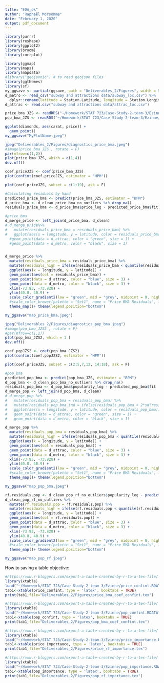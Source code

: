 ```yaml
---
title: "EDA_ok"
author: "Raphaël Morsomme"
date: "February 1, 2020"
output: pdf_document
---
```


```r
library(purrr)
library(reshape)
library(ggplot2)
library(broom)
library(corrplot)

library(ggmap)
library(maps)
library(mapdata)
#library("geojsonio") # to read geojson files
library(ggthemes)
library(sf)
my_ggsave <- partial(ggsave, path = "Deliverables_2/Figures", width = 5, height = 3.5)
d_metro <- read_csv("subway and attractions data/subway_loc.csv") %>% 
  dplyr::rename(latitude = Station.Latitude, longitude = Station.Longitude)
d_attrac <- read.csv("subway and attractions data/attrac_loc.csv")
```


```r
price_bma_JZS <- readRDS("~/Homework/STAT 723/Case-Study-2-team-3/Ezinne/saved_Models/price_bma_final.rds")
pop_bma_JZS <- readRDS("~/Homework/STAT 723/Case-Study-2-team-3/Ezinne/saved_Models/pop_bma_final.rds")

```



```r
ggplot(diamonds, aes(carat, price)) +
  geom_point()
my_ggsave("MyPlotName.jpeg")
```

```r
jpeg("Deliverables_2/Figures/diagnostics_price_bma.jpeg")
#image(price_bma_JZS , rotate = F)
par(mfrow=c(1,2))
plot(price_bma_JZS, which = c(1,4))
dev.off()

```

```r
coef.priceJZS <- coef(price_bma_JZS)
plot(confint(coef.priceJZS, estimator = "HPM"))

```

```r
plot(coef.priceJZS, subset = c(1:19), ask = F)


```



```r
#Calculating residuals by hand
predicted_price_bma <- predict(price_bma_JZS, estimator = "BPM")
d_price_bma <- d_clean_price_bma_no_outliers %>% drop_na()
residuals_price_bma <- d_price_bma$price_log - predicted_price_bma$fit

#price_bma 
d_merge_price <- left_join(d_price_bma, d_clean) 
# d_merge_price%>% 
#   mutate(residuals_price_bma = residuals_price_bma) %>% 
#   ggplot(aes(x = longitude, y = latitude, color = residuals_price_bma)) + geom_point() + theme_dark() + scale_color_gradient2(midpoint = 0) #+ 
  #geom_point(data = d_attrac, color = "green", size = 1) +
  #geom_point(data = d_metro, color = "black", size = 1) 


d_merge_price %>%
  mutate(residuals_price_bma = residuals_price_bma) %>% 
  mutate(residuals_high = ifelse(residuals_price_bma < quantile(residuals_price_bma,c(0.025,0.975))[2] | residuals_price_bma > quantile(residuals_price_bma,c(0.025,0.975))[1], "TRUE", "FALSE"))  %>% 
  ggplot(aes(x = longitude, y = latitude)) +
  geom_point(aes(col = residuals_price_bma)) +
  geom_point(data = d_attrac, color = "blue", size = 3) +
  geom_point(data = d_metro, color = "black", size = 3) +
  xlim(-73.93, -73.828) + 
  ylim(40.8, 40.9) +
  scale_color_gradient2(low = "green", mid = "grey", midpoint = 0, high = "red") +
  #scale_color_brewer(palette = "Set1", name = "Price BMA Residuals", labels = c("< 0.025%", "> 0.975%")) +
  theme_map()+ theme(legend.position="bottom") 

my_ggsave("map_price_bma.jpeg")

```

```r
jpeg("Deliverables_2/Figures/diagnostics_pop_bma.jpeg")
#image(pop_bma_JZS2 , rotate = F)
#par(mfrow=c(1,2))
plot(pop_bma_JZS2, which = 1 )
dev.off()
```

```r
coef.popJZS2 <- coef(pop_bma_JZS2)
plot(confint(coef.popJZS2, estimator = "HPM"))

```

```r
plot(coef.priceJZS, subset = c(2:5,7,12, 14:18), ask = F)
```



```r
#pop_bma
predicted_pop_bma <- predict(pop_bma_JZS, estimator = "BPM")
d_pop_bma <- d_clean_pop_bma_no_outliers %>% drop_na()
residuals_pop_bma <- d_pop_bma$popularity_log - predicted_pop_bma$fit
d_merge_pop <- left_join(d_pop_bma, d_clean) 
# d_merge_pop %>% 
#   mutate(residuals_pop_bma = residuals_pop_bma) %>% 
#   mutate(residuals_pop_bma_ind = ifelse(residuals_pop_bma < 2*sd(residuals_pop_bma) & residuals_pop_bma > -2*sd(residuals_pop_bma) , "Small Residual", "Large Residual")) %>% 
#   ggplot(aes(x = longitude, y = latitude, color = residuals_pop_bma)) + geom_point() + theme_dark() + scale_color_gradient2(midpoint = 0) +
#   geom_point(data = d_attrac, color = "green", size = 1) +
#   geom_point(data = d_metro, color = "black", size = 1) 

d_merge_pop %>%
  mutate(residuals_pop_bma = residuals_pop_bma) %>% 
  mutate(residuals_high = ifelse(residuals_pop_bma < quantile(residuals_pop_bma,c(0.025,0.975))[2] | residuals_pop_bma > quantile(residuals_pop_bma,c(0.025,0.975))[1], "TRUE", "FALSE"))  %>% 
  ggplot(aes(x = longitude, y = latitude)) +
  geom_point(aes(col = residuals_pop_bma)) +
  geom_point(data = d_attrac, color = "blue", size = 3) +
  geom_point(data = d_metro, color = "black", size = 3) +
  xlim(-73.93, -73.828) + 
  ylim(40.8, 40.9) +
  scale_color_gradient2(low = "green", mid = "grey", midpoint = 0, high = "red") +
  #scale_color_brewer(palette = "Set1", name = "Price BMA Residuals", labels = c("< 0.025%", "> 0.975%")) +
  theme_map()+ theme(legend.position="bottom") 

my_ggsave("map_pop_bma.jpeg")

```


```r
rf.residuals.pop <- d_clean_pop_rf_no_outliers$popularity_log - predict(pop_rf) 
d_clean_pop_rf_no_outliers %>%
  mutate(rf.residuals.pop = rf.residuals.pop) %>% 
  mutate(residuals_high = ifelse(rf.residuals.pop < quantile(rf.residuals.pop,c(0.025,0.975))[2] | rf.residuals.pop > quantile(rf.residuals.pop,c(0.025,0.975))[1], "TRUE", "FALSE"))  %>% 
  ggplot(aes(x = longitude, y = latitude)) +
  geom_point(aes(col = rf.residuals.pop)) +
  geom_point(data = d_attrac, color = "blue", size = 3) +
  geom_point(data = d_metro, color = "black", size = 3) +
  xlim(-73.93, -73.828) + 
  ylim(40.8, 40.9) +
  scale_color_gradient2(low = "green", mid = "grey", midpoint = 0, high = "red") +
  #scale_color_brewer(palette = "Set1", name = "Price BMA Residuals", labels = c("< 0.025%", "> 0.975%")) +
  theme_map()+ theme(legend.position="bottom") 

my_ggsave("map_pop_rf.jpeg")

```




How to saving a table objective:

```r
#https://www.r-bloggers.com/export-a-table-created-by-r-to-a-tex-file/
library(xtable)
load("~/Homework/STAT 723/Case-Study-2-team-3/Ezinne/price_confint.RDATA")
tab1<-xtable(price_confint, type = 'latex', booktabs = TRUE)
print(tab1,file="Deliverables_2/Figures/price_bma_coef_confint.tex")
```

```r
#https://www.r-bloggers.com/export-a-table-created-by-r-to-a-tex-file/
library(xtable)
load("~/Homework/STAT 723/Case-Study-2-team-3/Ezinne/pop_confint.RDATA")
tab1<-xtable(pop_confint, type = 'latex', booktabs = TRUE)
print(tab1,file="Deliverables_2/Figures/pop_bma_coef_confint.tex")
```

```r
#https://www.r-bloggers.com/export-a-table-created-by-r-to-a-tex-file/
library(xtable)
load("~/Homework/STAT 723/Case-Study-2-team-3/Ezinne/price_importance.RDATA")
tab1<-xtable(price_importance, type = 'latex', booktabs = TRUE)
print(tab1,file="Deliverables_2/Figures/price_rf_importance.tex")
```

```r
#https://www.r-bloggers.com/export-a-table-created-by-r-to-a-tex-file/
library(xtable)
load("~/Homework/STAT 723/Case-Study-2-team-3/Ezinne/pop_importance.RDATA")
tab1<-xtable(pop_importance, type = 'latex', booktabs = TRUE)
print(tab1,file="Deliverables_2/Figures/pop_rf_importance.tex")
```



